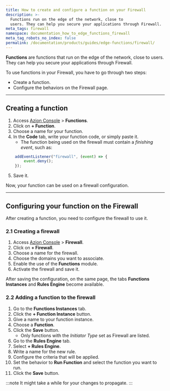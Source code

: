 ```yaml
---
title: How to create and configure a function on your Firewall
description: >-
  Functions run on the edge of the network, close to
  users. They can help you secure your applications through Firewall.
meta_tags: firewall
namespace: documentation_how_to_edge_functions_firewall
meta_tag_robots_no_index: false
permalink: /documentation/products/guides/edge-functions/firewall/
---
```


**Functions** are functions that run on the edge of the network, close to users. They can help you secure your applications through Firewall.

To use functions in your Firewall, you have to go through two steps:

- Create a function.
- Configure the behaviors on the Firewall page.

---

## Creating a function

1. Access [Azion Console](/en/documentation/products/guides/how-to-access-azion-console/) > **Functions**.
2. Click on **+ Function**.
3. Choose a name for your function.
4. In the **Code** tab, write your function code, or simply paste it.
    - The function being used on the firewall must contain a *finishing event*, such as:

```js 
    addEventListener("firewall", (event) => {
        event.deny();
    });
```

5. Save it.

Now, your function can be used on a firewall configuration.

---

## Configuring your function on the Firewall 

After creating a function, you need to configure the firewall to use it.

### 2.1 Creating a firewall

1. Access [Azion Console](/en/documentation/products/guides/how-to-access-azion-console/) > **Firewall**.
2. Click on **+ Firewall**.
3. Choose a name for the firewall.
4. Choose the domains you want to associate.
5. Enable the use of the **Functions** module.
6. Activate the firewall and save it.

After saving the configuration, on the same page, the tabs **Functions Instances** and **Rules Engine** become available.

### 2.2 Adding a function to the firewall

1. Go to the **Functions Instances** tab.
2. Click the **+ Function Instance** button.
3. Give a name to your function instance.
4. Choose a **Function**.
5. Click the **Save** button.
    - Only functions with the *Initiator Type* set as Firewall are listed.
6. Go to the **Rules Engine** tab.
7. Select **+ Rules Engine**.
8. Write a name for the new rule.
9. Configure the criteria that will be applied.
10. Set the behavior to **Run Function** and select the function you want to run.
11. Click the **Save** button.


:::note
It might take a while for your changes to propagate.
:::
